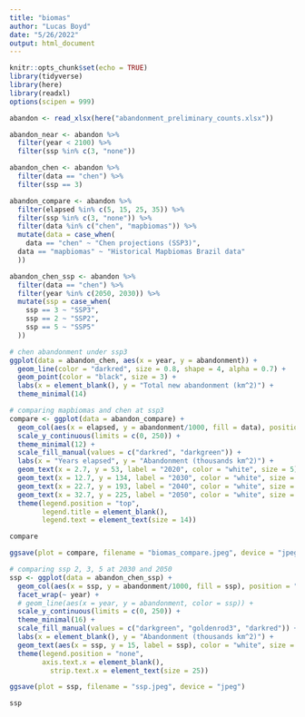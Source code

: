 ```yaml
---
title: "biomas"
author: "Lucas Boyd"
date: "5/26/2022"
output: html_document
---
```


```r
knitr::opts_chunk$set(echo = TRUE)
library(tidyverse)
library(here)
library(readxl)
options(scipen = 999)
```

```r
abandon <- read_xlsx(here("abandonment_preliminary_counts.xlsx")) 

abandon_near <- abandon %>% 
  filter(year < 2100) %>% 
  filter(ssp %in% c(3, "none"))

abandon_chen <- abandon %>% 
  filter(data == "chen") %>% 
  filter(ssp == 3)

abandon_compare <- abandon %>% 
  filter(elapsed %in% c(5, 15, 25, 35)) %>% 
  filter(ssp %in% c(3, "none")) %>% 
  filter(data %in% c("chen", "mapbiomas")) %>% 
  mutate(data = case_when(
    data == "chen" ~ "Chen projections (SSP3)",
  data == "mapbiomas" ~ "Historical Mapbiomas Brazil data"
  ))

abandon_chen_ssp <- abandon %>% 
  filter(data == "chen") %>%
  filter(year %in% c(2050, 2030)) %>% 
  mutate(ssp = case_when(
    ssp == 3 ~ "SSP3",
    ssp == 2 ~ "SSP2",
    ssp == 5 ~ "SSP5"
  ))
```

```r
# chen abandonment under ssp3
ggplot(data = abandon_chen, aes(x = year, y = abandonment)) +
  geom_line(color = "darkred", size = 0.8, shape = 4, alpha = 0.7) +
  geom_point(color = "black", size = 3) +
  labs(x = element_blank(), y = "Total new abandonment (km^2)") +
  theme_minimal(14)
```


```r
# comparing mapbiomas and chen at ssp3
compare <- ggplot(data = abandon_compare) +
  geom_col(aes(x = elapsed, y = abandonment/1000, fill = data), position = "dodge") + 
  scale_y_continuous(limits = c(0, 250)) +
  theme_minimal(12) +
  scale_fill_manual(values = c("darkred", "darkgreen")) +
  labs(x = "Years elapsed", y = "Abandonment (thousands km^2)") +
  geom_text(x = 2.7, y = 53, label = "2020", color = "white", size = 5) +
  geom_text(x = 12.7, y = 134, label = "2030", color = "white", size = 5) +
  geom_text(x = 22.7, y = 193, label = "2040", color = "white", size = 5) +
  geom_text(x = 32.7, y = 225, label = "2050", color = "white", size = 5) +
  theme(legend.position = "top",
        legend.title = element_blank(), 
        legend.text = element_text(size = 14))

compare

ggsave(plot = compare, filename = "biomas_compare.jpeg", device = "jpeg", )
```


```r
# comparing ssp 2, 3, 5 at 2030 and 2050
ssp <- ggplot(data = abandon_chen_ssp) +
  geom_col(aes(x = ssp, y = abandonment/1000, fill = ssp), position = "dodge", width = 1) + 
  facet_wrap(~ year) +
  # geom_line(aes(x = year, y = abandonment, color = ssp)) +
  scale_y_continuous(limits = c(0, 250)) +
  theme_minimal(16) +
  scale_fill_manual(values = c("darkgreen", "goldenrod3", "darkred")) +
  labs(x = element_blank(), y = "Abandonment (thousands km^2)") +
  geom_text(aes(x = ssp, y = 15, label = ssp), color = "white", size = 7) +
  theme(legend.position = "none",
        axis.text.x = element_blank(),
          strip.text.x = element_text(size = 25))

ggsave(plot = ssp, filename = "ssp.jpeg", device = "jpeg")

ssp

  


  
```

```r

```

